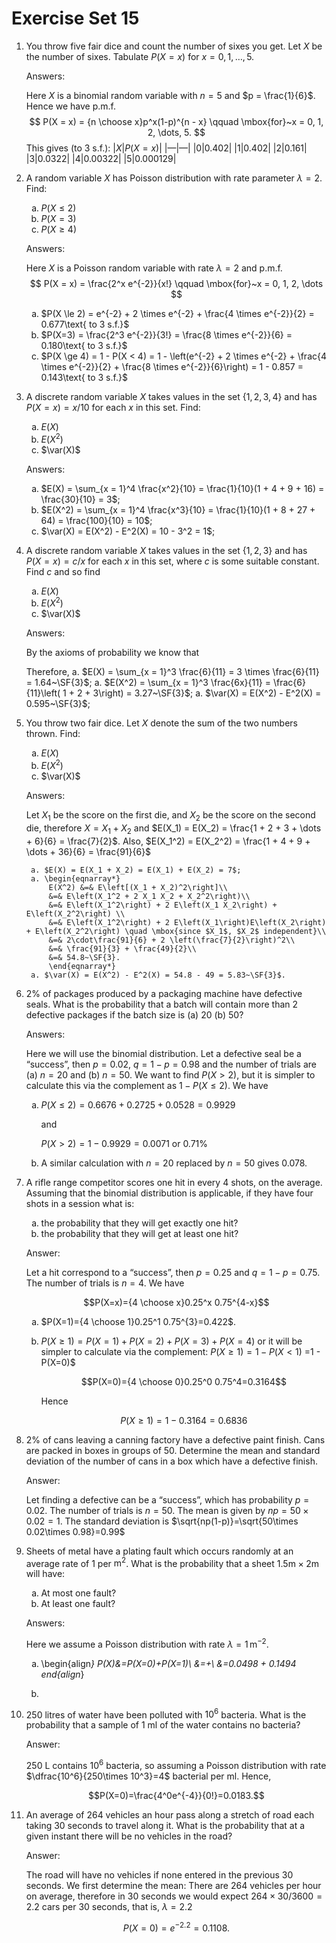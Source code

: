 # Exercise Set 15 {.unlisted .unnumbered}

1. You throw five fair dice and count the number of sixes you get. Let
$X$ be the number of sixes.
Tabulate $P(X=x)$ for $x=0, 1,\dots,5$.

    Answers:

    Here $X$ is a binomial random variable with $n = 5$ and $p = \frac{1}{6}$. Hence we have p.m.f.
    $$
    P(X = x) = {n \choose x}p^x(1-p)^{n - x} \qquad \mbox{for}~x = 0, 1, 2, \dots, 5.
    $$
    This gives (to 3 s.f.):
    |$X$|$P(X = x)$|
    |---|---|
    |0|0.402|
    |1|0.402|
    |2|0.161|
    |3|0.0322|
    |4|0.00322|
    |5|0.000129|


1. A random variable $X$ has Poisson distribution with rate parameter $\lambda=2$. Find:
    a. $P(X \le 2)$
    a. $P(X=3)$
    a. $P(X \ge 4)$


    Answers:

    Here $X$ is a Poisson random variable with rate $\lambda = 2$ and p.m.f.
    $$
    P(X = x) = \frac{2^x e^{-2}}{x!} \qquad \mbox{for}~x = 0, 1, 2, \dots
    $$

    a. $P(X \le 2) = e^{-2} + 2 \times e^{-2} + \frac{4 \times e^{-2}}{2} = 0.677\text{ to 3 s.f.}$
    a. $P(X=3) = \frac{2^3 e^{-2}}{3!} = \frac{8 \times e^{-2}}{6} = 0.180\text{ to 3 s.f.}$
    a. $P(X \ge 4) = 1 - P(X < 4) = 1 - \left(e^{-2} + 2 \times e^{-2} + \frac{4 \times e^{-2}}{2} + \frac{8 \times e^{-2}}{6}\right) = 1 - 0.857 = 0.143\text{ to 3 s.f.}$


1. A discrete random variable $X$ takes values in the set $\{1,2,3,4\}$
and has $P(X=x)=x/10$ for each $x$ in this set.
Find:
    a. $E(X)$
    a. $E(X^2)$
    a. $\var(X)$

    Answers:
    a. $E(X) = \sum_{x = 1}^4 \frac{x^2}{10} = \frac{1}{10}(1 + 4 + 9 + 16) = \frac{30}{10} = 3$;
    a. $E(X^2) = \sum_{x = 1}^4 \frac{x^3}{10} = \frac{1}{10}(1 + 8 + 27 + 64) = \frac{100}{10} = 10$;
    a. $\var(X) = E(X^2) - E^2(X) = 10 - 3^2 = 1$;


1. A discrete random variable $X$ takes values in the set $\{1,2,3\}$
and has $P(X=x)=c/x$ for each $x$ in this set, where
$c$ is some suitable constant.
Find $c$ and so find
    a. $E(X)$
    a. $E(X^2)$
    a. $\var(X)$


    Answers:
    
    By the axioms of probability we know that
    \begin{eqnarray*}
        \sum_{x = 1}^3 \frac{c}{x} &=& 1\\
        c\left(1 + \frac{1}{2} + \frac{1}{3}\right) &=& 1 \\
        c\left(\frac{6}{6} + \frac{3}{6} + \frac{2}{6}\right) &=& 1 \\
        c\left(\frac{11}{6}\right) &=& 1 \\
        c &=& \frac{6}{11} 
    \end{eqnarray*}

    Therefore,
        a. $E(X) = \sum_{x = 1}^3 \frac{6}{11} = 3 \times \frac{6}{11} = 1.64~\SF{3}$;
        a. $E(X^2) = \sum_{x = 1}^3 \frac{6x}{11} = \frac{6}{11}\left( 1 + 2 + 3\right) = 3.27~\SF{3}$;
        a. $\var(X) = E(X^2) - E^2(X) = 0.595~\SF{3}$;


1. You throw two fair dice. Let $X$ denote the sum of the two numbers
thrown. Find:
    a. $E(X)$
    a. $E(X^2)$
    a. $\var(X)$

    Answers:

    Let $X_1$ be the score on the first die, and $X_2$ be the score on the second die, therefore $X = X_1 + X_2$ and $E(X_1) = E(X_2) = \frac{1 + 2 + 3 + \dots + 6}{6} = \frac{7}{2}$. Also, $E(X_1^2) = E(X_2^2) = \frac{1 + 4 + 9 + \dots + 36}{6} = \frac{91}{6}$

        a. $E(X) = E(X_1 + X_2) = E(X_1) + E(X_2) = 7$;
        a. \begin{eqnarray*}
            E(X^2) &=& E\left[(X_1 + X_2)^2\right]\\
            &=& E\left(X_1^2 + 2 X_1 X_2 + X_2^2\right)\\
            &=& E\left(X_1^2\right) + 2 E\left(X_1 X_2\right) + E\left(X_2^2\right) \\
            &=& E\left(X_1^2\right) + 2 E\left(X_1\right)E\left(X_2\right) + E\left(X_2^2\right) \quad \mbox{since $X_1$, $X_2$ independent}\\
            &=& 2\cdot\frac{91}{6} + 2 \left(\frac{7}{2}\right)^2\\
            &=& \frac{91}{3} + \frac{49}{2}\\
            &=& 54.8~\SF{3}.
            \end{eqnarray*}
        a. $\var(X) = E(X^2) - E^2(X) = 54.8 - 49 = 5.83~\SF{3}$.


1. 2% of packages produced by a packaging machine have defective seals. What is the probability that a batch will contain more than 2 defective packages if the batch size is (a) 20 (b) 50?

    Answers:

    Here we will use the binomial distribution. Let a defective seal be a "success", then $p=0.02$, $q=1-p=0.98$ and the number of trials are (a) $n=20$ and (b) $n=50$.
    We want to find $P(X>2)$, but it is simpler to calculate this via the complement as $1-P(X\leq 2)$. We have

    a. \begin{align*}
        P(X=0)={20 \choose 0}0.02^0 0.98^{20}=0.6676\\
        P(X=1)={20 \choose 1}0.02^1 0.98^{19}=0.2725\\
        P(X=2)={20 \choose 2}0.02^2 0.98^{18}=0.0528
        \end{align*}

        $P(X\le 2)=0.6676 + 0.2725 + 0.0528 = 0.9929$

        and

        $P(X>2)=1-0.9929=0.0071$ or $0.71\%$

    a. A similar calculation with $n=20$ replaced by $n=50$ gives $0.078$.

1. A rifle range competitor scores one hit in every 4 shots, on the average. Assuming that the binomial distribution is applicable, if they have four shots in a session what is:
    a. the probability that they will get exactly one hit?
    a. the probability that they will get at least one hit?

    Answer:

    Let a hit correspond to a "success", then $p=0.25$ and $q=1-p=0.75$. The number of trials is $n=4$. We have

    $$P(X=x)={4 \choose x}0.25^x 0.75^{4-x}$$

    a. $P(X=1)={4 \choose 1}0.25^1 0.75^{3}=0.422$.

    a. $P(X\ge 1)=P(X=1)+P(X=2)+P(X=3)+P(X=4)$ or it will be simpler to calculate via the complement: $P(X\ge 1)=1-P(X<1)$ =1 - P(X=0)$

        $$P(X=0)={4 \choose 0}0.25^0 0.75^4=0.3164$$

        Hence

        $$P(X\ge 1)=1-0.3164=0.6836$$

    
1. 2% of cans leaving a canning factory have a defective paint finish. Cans are packed in boxes in groups of 50. Determine the mean and standard deviation of the number of cans in a box which have a defective finish.

    Answer:

    Let finding a defective can be a "success", which has probability $p=0.02$. The number of trials is $n=50$. The mean is given by $np=50\times 0.02=1$. The standard deviation is $\sqrt{np(1-p)}=\sqrt{50\times 0.02\times 0.98}=0.99$

1. Sheets of metal have a plating fault which occurs randomly at an average rate of 1 per $\text{m}^2$. What is the probability that a sheet $1.5\text{m} \times 2 \text{m}$ will have:
    a. At most one fault?
    a. At least one fault?

    Answers:

    Here we assume a Poisson distribution with rate $\lambda = 1\,\text{m}^{-2}$.

    a. \begin{align*}
        P(X\leq 1)&=P(X=0)+P(X=1)\\
        &=\frac{\lambda^0 e^{-\lambda}}{0!}+\frac{\lambda^1 e^{-\lambda}}{1!}\\
        &=0.0498 + 0.1494
        end{align*}
    
    a. \begin{align*}
        P(X\ge 1)&=1-P(X<1)\\
        &=1-P(X=0)\\
        &=1-0.0498\\
        &=0.9502
        \end{align*}

1. 250 litres of water have been polluted with $10^6$ bacteria. What is the probability that a sample of 1 ml of the water contains no bacteria?

    Answer:

    250 L contains $10^6$ bacteria, so assuming a Poisson distribution with rate $\dfrac{10^6}{250\times 10^3}=4$ bacterial per ml. Hence,

    $$P(X=0)=\frac{4^0e^{-4}}{0!}=0.0183.$$


1. An average of 264 vehicles an hour pass along a stretch of road each taking 30 seconds to travel along it. What is the probability that at a given instant there will be no vehicles in the road?

    Answer:

    The road will have no vehicles if none entered in the previous 30 seconds. We first determine the mean: There are 264 vehicles per hour on average, therefore in 30 seconds we would expect $264\times 30/3600 = 2.2$ cars per 30 seconds, that is, $\lambda=2.2$

    $$P(X=0)=e^{-2.2}=0.1108.$$
